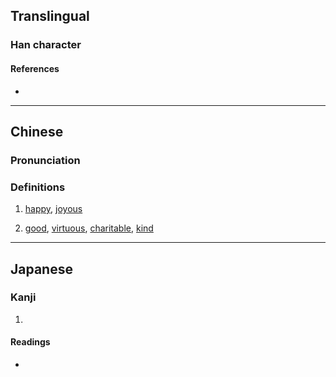 {{character info}}
==Translingual==

===Han character===
{{Han char|rn=38|rad=女|as=10|sn=13|four=77401|canj=SUV|ids=⿱⿰𦣞巳女}}

====References====
* {{Han ref|kx=0266.340|dkj=06495|dj=0533.360|hdz=21064.060|uh=5A90|ud=23184|bh=DD47|bd=56647}}

----

==Chinese==
{{zh-forms}}

===Pronunciation===
{{zh-pron
|m=yí,xī
|c=hei1
|mc=y
|oc=y
|ma=
|cat=
}}

===Definitions===
{{zh-hanzi}}

# {{lb|zh|formal}} [[happy]], [[joyous]]
# [[good]], [[virtuous]], [[charitable]], [[kind]]

----

==Japanese==

===Kanji===
{{ja-kanji|grade=|rs=女10}}

# {{rfdef|ja|sort=女10}}

====Readings====
* {{ja-readings|on=[[き]] (ki), [[い]] (i)|kun=[[つま]] (tsuma), [[たのしむ]] (tanoshimu)}}